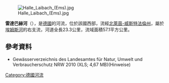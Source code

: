 {{Coord|51|57|22.2513|N|8|11|0.928917|E|display=title}}
[[Image:Halle_Laibach_(Ems).jpg|right]]

'''雷達巴赫河'''（{{lang-de|Rhedaer Bach}}），是[[德國|德國]]的河流，位於該國西部，流經[[北萊茵-威斯特法倫州|北萊茵-威斯特法倫州]]，屬於[[埃姆斯河|埃姆斯河]]的右支流，河道全長23.3公里，流域面積57.1平方公里。

==參考資料==
* Gewässerverzeichnis des Landesamtes für Natur, Umwelt und Verbraucherschutz NRW 2010 (XLS; 4,67 MB)(Hinweise)

{{Germany-geo-stub}}
[[Category:德國河流|Category:德國河流]]